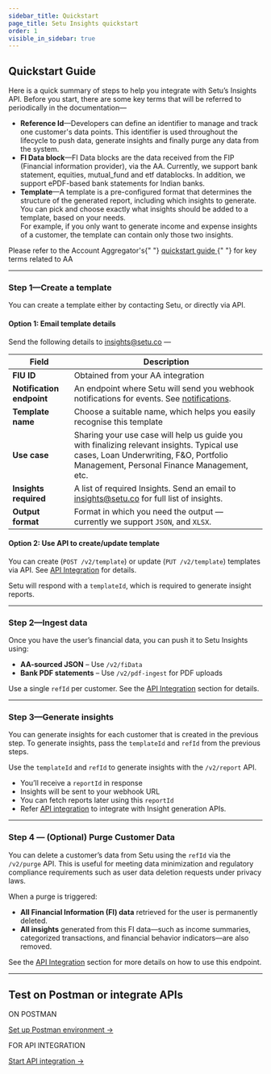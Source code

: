 ```yaml
---
sidebar_title: Quickstart
page_title: Setu Insights quickstart
order: 1
visible_in_sidebar: true
---
```


## Quickstart Guide

Here is a quick summary of steps to help you integrate with Setu’s Insights API. Before you start, there are some key terms that will be referred to periodically in the documentation—

- **Reference Id**—Developers can define an identifier to manage and track one customer's data points. This identifier is used throughout the lifecycle to push data, generate insights and finally purge any data from the system.
- **FI Data block**—FI Data blocks are the data received from the FIP (Financial information provider), via the AA. Currently, we support bank statement, equities, mutual_fund and etf datablocks. In addition, we support ePDF-based bank statements for Indian banks.
- **Template**—A template is a pre-configured format that determines the structure of the generated report, including which insights to generate. You can pick and choose exactly what insights should be added to a template, based on your needs.  
For example, if you only want to generate income and expense insights of a customer, the template can contain only those two insights.

<Callout type="tip">
  Please refer to the Account Aggregator's{" "}
  <a href="/data/account-aggregator/quickstart#quickstart-guide" target="_blank">
    quickstart guide
  </a>{" "}
  for key terms related to AA
</Callout>

<hr className="primary" />

### Step 1—Create a template

You can create a template either by contacting Setu, or directly via API.

#### Option 1: Email template details

Send the following details to [insights@setu.co](mailto:insights@setu.co) —

| Field                  | Description                                                                                                                                  |
|------------------------|----------------------------------------------------------------------------------------------------------------------------------------------|
| **FIU ID**             | Obtained from your AA integration                                                                                                            |
| **Notification endpoint** | An endpoint where Setu will send you webhook notifications for events. See <a href="/data/insights/notifications" target="_blank">notifications</a>.                                         |
| **Template name**      | Choose a suitable name, which helps you easily recognise this template                                                                                                            |
| **Use case**           | Sharing your use case will help us guide you with finalizing relevant insights. Typical use cases, Loan Underwriting, F&O, Portfolio Management, Personal Finance Management, etc.                                       |
| **Insights required**  |  A list of required Insights. Send an email to [insights@setu.co](mailto:insights@setu.co) for full list of insights.                                               |
| **Output format**      | Format in which you need the output — currently we support `JSON`, and `XLSX`.                                                                                                                |

#### Option 2: Use API to create/update template

You can create (`POST /v2/template`) or update (`PUT /v2/template`) templates via API. See <a href="/data/insights/quickstart/api-integration">API Integration</a> for details.

Setu will respond with a `templateId`, which is required to generate insight reports.

<hr className="primary" />

### Step 2—Ingest data

Once you have the user’s financial data, you can push it to Setu Insights using:

- **AA-sourced JSON** – Use `/v2/fiData`
- **Bank PDF statements** – Use `/v2/pdf-ingest` for PDF uploads

Use a single `refId` per customer. See the <a href="/data/insights/quickstart/api-integration">API Integration</a> section for details.

<hr className="primary" />

### Step 3—Generate insights
You can generate insights for each customer that is created in the previous step. To generate insights, pass the `templateId` and `refId` from the previous steps.

Use the `templateId` and `refId` to generate insights with the `/v2/report` API.

- You’ll receive a `reportId` in response
- Insights will be sent to your webhook URL
- You can fetch reports later using this `reportId`
- Refer <a href="/data/insights/quickstart/api-integration" target="_blank">API integration</a> to integrate with Insight generation APIs.

<hr className="primary" />

### Step 4 — (Optional) Purge Customer Data

You can delete a customer’s data from Setu using the `refId` via the `/v2/purge` API. This is useful for meeting data minimization and regulatory compliance requirements such as user data deletion requests under privacy laws.

When a purge is triggered:

- **All Financial Information (FI) data** retrieved for the user is permanently deleted.
- **All insights** generated from this FI data—such as income summaries, categorized transactions, and financial behavior indicators—are also removed.

See the <a href="/data/insights/quickstart/api-integration">API Integration</a> section for more details on how to use this endpoint.

<hr className="primary" />

## Test on Postman or integrate APIs

<Row>
  <Portion desktopSpan="half">
    <Card padding="small" shape="rounded">
      <p>ON POSTMAN</p>
      <a href="/data/insights/quickstart/postman" target="_blank">
        Set up Postman environment ->
      </a>
    </Card>
  </Portion>
  <Portion desktopSpan="half">
    <Card padding="small" shape="rounded">
      <p>FOR API INTEGRATION</p>
      <a
        href="/data/insights/quickstart/api-integration"
        target="_blank"
      >
        Start API integration ->
      </a>
    </Card>
  </Portion>
</Row>

<WasPageHelpful />
